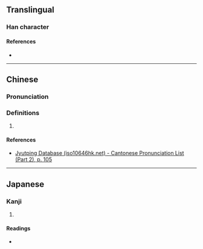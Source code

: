 {{character info/new}}
==Translingual==

===Han character===
{{Han char|rn=60|rad=彳|as=04|sn=7|four=27247|canj=HONHE|ids=⿰彳及}}

====References====
* {{Han ref|kx=0365.080|dkj=10047|dj=0685.030|hdz=20814.050|uh=5F76|ud=24438|bh=CAD5|bd=51925}}

----

==Chinese==
{{zh-forms}}

===Pronunciation===
{{zh-pron
|m=jí
|c=gap1
|cat=
}}

===Definitions===
{{zh-hanzi}}

# {{rfdef|zh}}

====References====
* [http://www.iso10646hk.net/jp/document/download.jsp Jyutping Database (iso10646hk.net) - Cantonese Pronunciation List (Part 2), p. 105]

----

==Japanese==

===Kanji===
{{ja-kanji|grade=|rs=彳04}}

# {{rfdef|ja|sort=彳04}}

====Readings====
* {{ja-readings|on=[[きゅう]] (kyū), [[こう]] (kō)|kun=}}